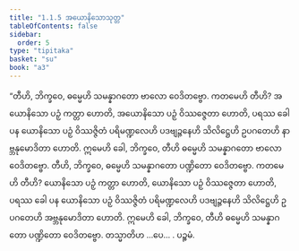 ```yaml
---
title: "1.1.5 အယောနိသောသုတ္တ"
tableOfContents: false
sidebar:
  order: 5
type: "tipitaka"
basket: "su"
book: "a3"
---
```



<DynamicBreadcrumb />

<Division number="5" book="a3" e="ch" v="15" p="101">

<Paragraph number="17" book="a3">
“တီဟိ, ဘိက္ခဝေ, ဓမ္မေဟိ သမန္နာဂတော ဗာလော ဝေဒိတဗ္ဗော. ကတမေဟိ တီဟိ? အယောနိသော ပဉှံ ကတ္တာ ဟောတိ, အယောနိသော ပဉှံ ဝိဿဇ္ဇေတာ ဟောတိ, ပရဿ ခေါ ပန ယောနိသော ပဉှံ ဝိဿဇ္ဇိတံ ပရိမဏ္ဍလေဟိ ပဒဗျဉ္ဇနေဟိ သိလိဋ္ဌေဟိ ဥပဂတေဟိ နာဗ္ဘနုမောဒိတာ ဟောတိ. ဣမေဟိ ခေါ, ဘိက္ခဝေ, တီဟိ ဓမ္မေဟိ သမန္နာဂတော ဗာလော ဝေဒိတဗ္ဗော.
</Paragraph>

<Paragraph number="18" book="a3">
တီဟိ, ဘိက္ခဝေ, ဓမ္မေဟိ သမန္နာဂတော ပဏ္ဍိတော ဝေဒိတဗ္ဗော. ကတမေဟိ တီဟိ? ယောနိသော ပဉှံ ကတ္တာ ဟောတိ, ယောနိသော ပဉှံ ဝိဿဇ္ဇေတာ ဟောတိ, ပရဿ ခေါ ပန ယောနိသော ပဉှံ ဝိဿဇ္ဇိတံ ပရိမဏ္ဍလေဟိ ပဒဗျဉ္ဇနေဟိ သိလိဋ္ဌေဟိ ဥပဂတေဟိ အဗ္ဘနုမောဒိတာ ဟောတိ. ဣမေဟိ ခေါ, ဘိက္ခဝေ, တီဟိ ဓမ္မေဟိ သမန္နာဂတော ပဏ္ဍိတော ဝေဒိတဗ္ဗော. တသ္မာတိဟ …ပေ… .

</Paragraph>
</Division>

<Paragraph number="19" type="center" book="a3">
ပဉ္စမံ.
</Paragraph>